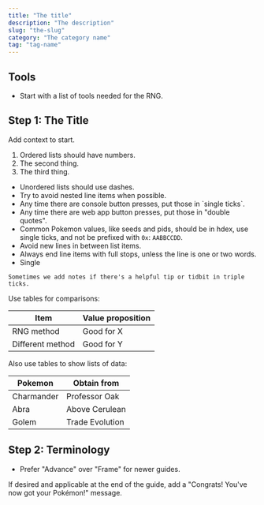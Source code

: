 ```yaml
---
title: "The title"
description: "The description"
slug: "the-slug"
category: "The category name"
tag: "tag-name"
---
```


## Tools

- Start with a list of tools needed for the RNG.

## Step 1: The Title

Add context to start.

1. Ordered lists should have numbers.
2. The second thing.
3. The third thing.

- Unordered lists should use dashes.
- Try to avoid nested line items when possible.
- Any time there are console button presses, put those in \`single ticks\`.
- Any time there are web app button presses, put those in "double quotes".
- Common Pokemon values, like seeds and pids, should be in hdex, use single ticks, and not be prefixed with `0x`: `AABBCCDD`.
- Avoid new lines in between list items.
- Always end line items with full stops, unless the line is one or two words.
- Single

```
Sometimes we add notes if there's a helpful tip or tidbit in triple ticks.
```

Use tables for comparisons:

| Item             | Value proposition |
| ---------------- | ----------------- |
| RNG method       | Good for X        |
| Different method | Good for Y        |

Also use tables to show lists of data:

| Pokemon    | Obtain from     |
| ---------- | --------------- |
| Charmander | Professor Oak   |
| Abra       | Above Cerulean  |
| Golem      | Trade Evolution |

## Step 2: Terminology

- Prefer "Advance" over "Frame" for newer guides.

If desired and applicable at the end of the guide, add a "Congrats! You've now got your Pokémon!" message.
